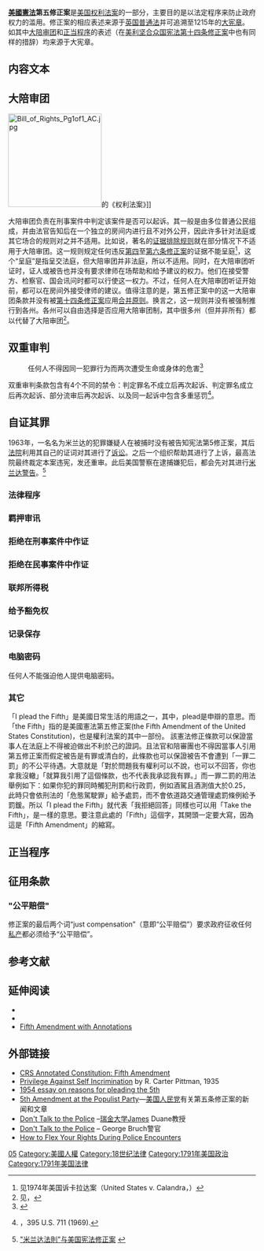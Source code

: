 {{US Constitution article series}}
'''[[美國憲法|美國憲法]]第五修正案'''是[[美国权利法案|美国权利法案]]的一部分，主要目的是以法定程序来防止政府权力的滥用。修正案的相应表述来源于[[英国普通法|英国普通法]]并可追溯至1215年的[[大宪章|大宪章]]。如其中[[大陪审团|大陪审团]]和[[正当程序|正当程序]]的表述（在[[美利坚合众国宪法第十四条修正案|美利坚合众国宪法第十四条修正案]]中也有同样的措辞）均来源于大宪章。

==内容文本==
{{quote|No person shall be held to answer for a capital, or otherwise infamous crime, unless on a presentment or indictment of a Grand Jury, except in cases arising in the land or naval forces, or in the Militia, when in actual service in time of War or public danger; nor shall any person be subject for the same offense to be twice put in jeopardy of life or limb; nor shall be compelled in any criminal case to be a witness against himself, nor be deprived of life, liberty, or property, without due process of law; nor shall private property be taken for public use, without just compensation.<ref name="Bill of Rights from Cornell University Law School">{{cite web |url=http://www.law.cornell.edu/constitution/constitution.billofrights.html#amendmentv |title=Bill of Rights from Cornell University Law School |author=[[康乃尔大学法学院|康乃尔大学法学院]]}}</ref>}}
{{quote|中譯：任何人皆不應受死罪或其他重罪的审判，除非根据大陪审团的报告或起诉书，而但发生在陆、海军中或发生战时或出现公共危险时服役的民兵中的案件除外。任何人不得因同一犯罪行为而两次遭受生命或身体的危害；不得在任何刑事案件中被迫自证其罪；不经正当法律程序，不得被剥夺生命、自由或财产；不给予公平赔偿，私有财产不得充作公用。}}

==大陪审团==

[[File:Bill_of_Rights_Pg1of1_AC.jpg|190px]]的《权利法案》]]

大陪审团负责在刑事案件中判定该案件是否可以起诉。其一般是由多位普通公民组成，并由法官告知{{link-en|陪审团规则|Jury instructions}}后在一个独立的房间内进行且不对外公开，因此许多针对法庭或其它场合的规则对之并不适用。比如说，著名的[[证据排除规则|证据排除规则]]就在部分情况下不适用于大陪审团。这一规则规定任何违反[[美利坚合众国宪法第四条修正案|第四]]至[[美利坚合众国宪法第六条修正案|第六条修正案]]的证据不能呈庭<ref>见1974年美国诉卡拉达案（United States v. Calandra，{{ussc|414|338|1974}}）</ref>，这个“呈庭”是指呈交法庭，但大陪审团并非法庭，所以不适用。同时，在大陪审团听证时，证人或被告也并没有要求律师在场帮助和给予建议的权力。他们在接受警方、检察官、国会讯问时都可以行使这一权力。不过，任何人在大陪审团听证开始前，都可以在房间外接受律师的建议。值得注意的是，第五修正案中的这一大陪审团条款并没有被[[美利坚合众国宪法第十四条修正案|第十四条修正案]]应用[[合并原则|合并原则]]。换言之，这一规则并没有被强制推行到各州。各州可以自由选择是否应用大陪审团制，其中很多州（但并非所有）都以{{link-en|初步听证|preliminary hearing}}代替了大陪审团<ref>见{{link-en|乌尔塔多诉加利福尼亚州案|Hurtado v. California}}，{{ussc|110|517|1884}}</ref>。

==双重审判==
{{main|一事不再理}}
:任何人不得因同一犯罪行为而两次遭受生命或身体的危害<ref name = "fifth amendment double jeopardy">{{cite book | last = Harper | first = Timothy | title = The Complete Idiot's Guide to the U.S. Constitution | publisher = Penguin Group | date =2007-10-02| page = 109 | isbn = 9781592576272 |quote= "However, the Fifth Amendment contains several other important provisions for protecting your rights. It is the source of the double jeopardy doctrine, which prevents authorities from trying a person twice for the same crime…" }}</ref>

双重审判条款包含有4个不同的禁令：判定罪名不成立后再次起诉、判定罪名成立后再次起诉、部分流审后再次起诉、以及同一起诉中包含多重惩罚<ref>{{link-en|北卡罗莱纳州诉皮尔斯案|North Carolina v. Pearce}}，395 U.S. 711 (1969).</ref>。

==自证其罪==
1963年，一名名为米兰达的犯罪嫌疑人在被捕时没有被告知宪法第5修正案，其后[[法院|法院]]利用其自己的证词对其进行了[[诉讼|诉讼]]。之后一个组织帮助其进行了上诉，最高法院最终裁定本案违宪，发还重审。此后美国警察在逮捕嫌犯后，都会先对其进行[[米兰达警告|米兰达警告]]。<ref>[http://laws.sinoth.com/Doc/article/2007/12/13/server/1000008810.htm "米兰达法則"与美国宪法修正案] {{webarchive|url=https://web.archive.org/web/20090107123009/http://laws.sinoth.com/Doc/article/2007/12/13/server/1000008810.htm |date=2009-01-07 }}</ref>

===法律程序===

===羁押审讯===

===拒绝在刑事案件中作证===

===拒绝在民事案件中作证===

===联邦所得税===

===给予豁免权===

===记录保存===

===电脑密码===
任何人不能强迫他人提供电脑密码。

===其它===
「I plead the Fifth」是美國日常生活的用語之一，其中，plead是申辯的意思。而「the Fifth」指的是美國憲法第五修正案(the Fifth Amendment of the United States Constitution)，也是權利法案的其中一部份。
該憲法修正條款可以保證當事人在法庭上不得被迫做出不利於己的證詞。且法官和陪審團也不得因當事人引用第五修正案而假定被告是有罪或清白的，此條款也可以保證被告不會遭到「一罪二罰」的不公平待遇。大意就是「對於問題我有權利可以不說，也可以不回答，你也拿我沒轍」「就算我引用了這個條款，也不代表我承認我有罪。」而一罪二罰的用法舉例如下：如果你犯的罪同時觸犯刑罰和行政罰，例如酒駕且酒測值大於0.25，此時只會依刑法的「危態駕駛罪」給予處罰，而不會依道路交通管理處罰條例給予罰鍰。所以「I plead the Fifth」就代表「我拒絕回答」同樣也可以用「Take the Fifth」，是一樣的意思。要注意此處的「Fifth」這個字，其開頭一定要大寫，因為這是「Fifth Amendment」的縮寫。

==正当程序==
{{Main|正当程序条款}}

==征用条款==

==="公平赔偿"===
修正案的最后两个词“just compensation”（意即“公平赔偿”）要求政府征收任何[[私产|私产]]都必须给予“公平赔偿”。

==参考文献==
{{Reflist}}

==延伸阅读==
{{refbegin|2}}
* {{cite journal |last=Amar |first=Akhil Reed |authorlink= |coauthors=Lettow, Renée B. |year=1995 |title=Fifth Amendment First Principles: The Self-Incrimination Clause |journal={{link-en|密歇根法律评论|Michigan Law Review}} |volume=93 |issue=5 |pages=857–928 |doi=10.2307/1289986 |publisher=密歇根法律评论出版社 |jstor=1289986}}
* {{cite journal |last=Davies |first=Thomas Y. |year=2003 |title=Farther and Farther From the Original Fifth Amendment |journal=Tennessee Law Review |issue=70 |pages=987–1045 |doi= |url=http://www.law.utk.edu/FACULTY/davies/DaviesTLR04.PDF}}
* [[:Image:Amendment_5_Annot.pdf|Fifth Amendment with Annotations]]
{{refend}}

==外部链接==
* [http://www.law.cornell.edu/anncon/html/amdt5toc_user.html CRS Annotated Constitution: Fifth Amendment]
* [http://rcarterpittman.org/essays/Bill_of_Rights/Privilege_Against_Self-Incrimination.html Privilege Against Self Incrimination] by R. Carter Pittman, 1935
* [http://www.trussel.com/hf/fifth.htm 1954 essay on reasons for pleading the 5th] {{link-en|霍华德·法斯特|Howard Fast}}
* [https://web.archive.org/web/20070224064229/http://www.populistamerica.com/5th_amendment 5th Amendment at the Populist Party]—[[美国人民党|美国人民党]]有关第五条修正案的新闻和文章
* [https://web.archive.org/web/20121007091541/http://video.google.com/videoplay?docid=-4097602514885833865 Don't Talk to the Police] –[[瑞金大学|瑞金大学]]James Duane教授
* [https://web.archive.org/web/20121007091547/http://video.google.com/videoplay?docid=6014022229458915912 Don't Talk to the Police] – {{link-en|弗吉尼亚海滩警察局|Virginia Beach Police Department}}George Bruch警官
* [http://www.flexyourrights.org How to Flex Your Rights During Police Encounters]

{{美国宪法|state=collapsed}}
{{US5thAmendment|state=collapsed}}
{{US5thAmendment crimpro|state=collapsed}}
{{tsl|en|template:US criminal due process|state=collapsed}}

{{Authority control}}
[[Category:美国宪法修正案|05]]
[[Category:美國人權|Category:美國人權]]
[[Category:18世纪法律|Category:18世纪法律]]
[[Category:1791年美国政治|Category:1791年美国政治]]
[[Category:1791年美国法律|Category:1791年美国法律]]